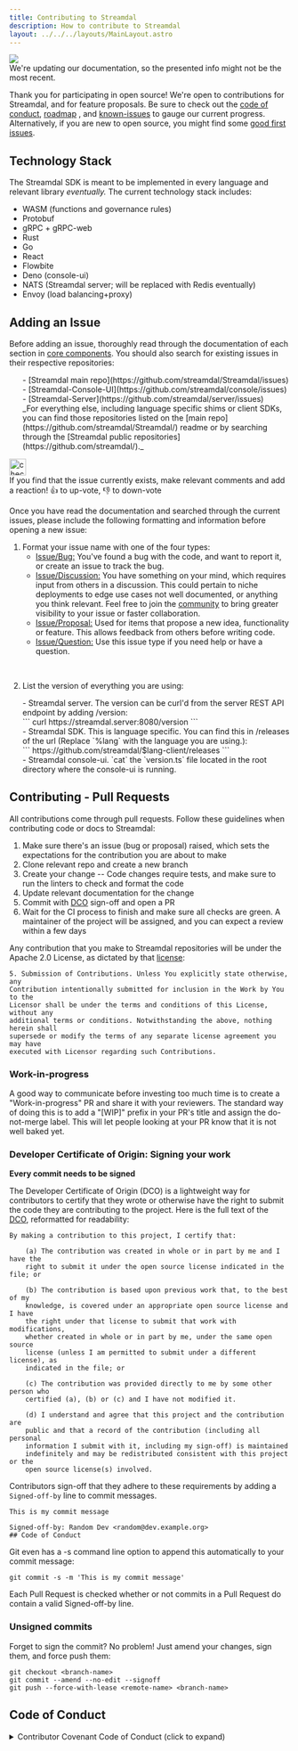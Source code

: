 ```yaml
---
title: Contributing to Streamdal
description: How to contribute to Streamdal
layout: ../../../layouts/MainLayout.astro
---
```



<div class="addl-wrapper">
<div class="addl">
<img src={information} class="uimage" />
<div class="addlcontent">
We're updating our documentation, so the presented info might not be the
most recent.
</div>
</div>
</div>

Thank you for participating in open source! We're open to contributions for 
Streamdal, and for feature proposals. Be sure to check out the
[code of conduct](#code-of-conduct),  [roadmap](/en/resources-support/roadmap/)
, and [known-issues](/en/resources-support/known-issues/) to gauge our current 
progress. Alternatively, if you are new to open source, you might find some 
[good first issues](https://github.com/streamdal/streamdal/issues?q=is%3Aopen+is%3Aissue+label%3A%22good+first+issue%22).

## Technology Stack
The Streamdal SDK is meant to be implemented in every language and relevant 
library _eventually._ The current technology stack includes:

- WASM (functions and governance rules)
- Protobuf
- gRPC + gRPC-web
- Rust
- Go
- React
- Flowbite
- Deno (console-ui)
- NATS (Streamdal server; will be replaced with Redis eventually)
- Envoy (load balancing+proxy)

## Adding an Issue

Before adding an issue, thoroughly read through the documentation 
of each section in [core components](/en/core-components/overview/). You should 
also search for existing issues in their respective repositories:
<ul>
- [Streamdal main repo](https://github.com/streamdal/Streamdal/issues)
- [Streamdal-Console-UI](https://github.com/streamdal/console/issues)
- [Streamdal-Server](https://github.com/streamdal/server/issues)
<br />
_For everything else, including language specific shims or client SDKs, 
you can find those repositories listed on the 
[main repo](https://github.com/streamdal/Streamdal/) readme or by searching 
through the [Streamdal public repositories](https://github.com/streamdal/)._
</ul>

<Notification type="checked">
  <img src={checked} alt="checked" width="30px" height="30px" />
  <div class="prose-md prose-p:my-2 prose-a:text-purple-dark prose-a:underline">
    If you find that the issue currently exists, make relevant comments and 
    add a reaction! 👍 to up-vote, 👎 to down-vote
  </div>
</Notification>

Once you have read the documentation and searched through the current issues, 
please include the following formatting and information before opening a new 
issue:

1. Format your issue name with one of the four types:
	- <u>Issue/Bug:</u> You've found a bug with the code, and want to report it, 
  or create an issue to track the bug.
	- <u>Issue/Discussion:</u> You have something on your mind, which requires 
  input from others in a discussion. This could pertain to niche deployments to 
  edge use cases not well documented, or anything you think relevant. Feel free 
  to join the [community](/en/resources-support/community/) to bring greater 
  visibility to your issue or faster collaboration.
	- <u>Issue/Proposal:</u> Used for items that propose a new idea, 
  functionality or feature. This allows feedback from others before writing 
  code.
	- <u>Issue/Question:</u> Use this issue type if you need help or have a 
  question.
  <br />

2. List the version of everything you are using:
<ul>
  - Streamdal server. The version can be curl'd from the server REST API 
  endpoint by adding /version:
  <br />
  ```
  curl https://streamdal.server:8080/version
  ```
  <br />
  - Streamdal SDK. This is language specific. You can find this in /releases of 
  the url (Replace `%lang` with the language you are using.):
  <br />
  ```
  https://github.com/streamdal/$lang-client/releases
  ```
  <br />
  - Streamdal console-ui. `cat` the `version.ts` file located in 
  the root directory where the console-ui is running.
</ul>

## Contributing - Pull Requests

All contributions come through pull requests. Follow these guidelines when 
contributing code or docs to Streamdal:

1. Make sure there's an issue (bug or proposal) raised, which sets the 
expectations for the contribution you are about to make
2. Clone relevant repo and create a new branch
3. Create your change
-- Code changes require tests, and make sure to run the linters to check and 
format the code
4. Update relevant documentation for the change
5. Commit with [DCO](#developer-certificate-of-origin-signing-your-work) 
sign-off and open a PR
6. Wait for the CI process to finish and make sure all checks are green. A 
maintainer of the project will be assigned, and you can expect a review within 
a few days

Any contribution that you make to Streamdal repositories will be under the Apache 
2.0 License, as dictated by that 
[license](https://www.apache.org/licenses/LICENSE-2.0.html):

```
5. Submission of Contributions. Unless You explicitly state otherwise, any 
Contribution intentionally submitted for inclusion in the Work by You to the 
Licensor shall be under the terms and conditions of this License, without any 
additional terms or conditions. Notwithstanding the above, nothing herein shall 
supersede or modify the terms of any separate license agreement you may have 
executed with Licensor regarding such Contributions.
```

### Work-in-progress

A good way to communicate before investing too much time is to create a 
"Work-in-progress" PR and share it with your reviewers. The standard way of 
doing this is to add a "[WIP]" prefix in your PR's title and assign the 
do-not-merge label. This will let people looking at your PR know that it is not 
well baked yet.

### Developer Certificate of Origin: Signing your work

**Every commit needs to be signed**

The Developer Certificate of Origin (DCO) is a lightweight way for contributors 
to certify that they wrote or otherwise have the right to submit the code they 
are contributing to the project. Here is the full text of the 
[DCO](https://developercertificate.org/), reformatted for readability:

```
By making a contribution to this project, I certify that:

    (a) The contribution was created in whole or in part by me and I have the 
    right to submit it under the open source license indicated in the file; or

    (b) The contribution is based upon previous work that, to the best of my 
    knowledge, is covered under an appropriate open source license and I have 
    the right under that license to submit that work with modifications, 
    whether created in whole or in part by me, under the same open source 
    license (unless I am permitted to submit under a different license), as 
    indicated in the file; or

    (c) The contribution was provided directly to me by some other person who 
    certified (a), (b) or (c) and I have not modified it.

    (d) I understand and agree that this project and the contribution are 
    public and that a record of the contribution (including all personal 
    information I submit with it, including my sign-off) is maintained 
    indefinitely and may be redistributed consistent with this project or the 
    open source license(s) involved.
```

Contributors sign-off that they adhere to these requirements by adding a 
`Signed-off-by` line to commit messages.

```
This is my commit message

Signed-off-by: Random Dev <random@dev.example.org>
## Code of Conduct
```

Git even has a -s command line option to append this automatically to your 
commit message:

```
git commit -s -m 'This is my commit message'
```

Each Pull Request is checked whether or not commits in a Pull Request do 
contain a valid Signed-off-by line.

### Unsigned commits

Forget to sign the commit? No problem! Just amend your changes, sign them, and 
force push them:

```
git checkout <branch-name>
git commit --amend --no-edit --signoff
git push --force-with-lease <remote-name> <branch-name>
```

## Code of Conduct
<details>
{/* Need to find a way to fix so we can remove 'click to expand' */}
<summary>Contributor Covenant Code of Conduct (click to expand)</summary>

#### Our Pledge

We as members, contributors, and leaders pledge to make participation in our
community a harassment-free experience for everyone, regardless of age, body
size, visible or invisible disability, ethnicity, sex characteristics, gender
identity and expression, level of experience, education, socio-economic status,
nationality, personal appearance, race, caste, color, religion, or sexual
identity and orientation.

We pledge to act and interact in ways that contribute to an open, welcoming,
diverse, inclusive, and healthy community.

---

#### Our Standards

Examples of behavior that contributes to a positive environment for our
community include:
<ul>
* Demonstrating empathy and kindness toward other people
* Being respectful of differing opinions, viewpoints, and experiences
* Giving and gracefully accepting constructive feedback
* Accepting responsibility and apologizing to those affected by our mistakes,
  and learning from the experience
* Focusing on what is best not just for us as individuals, but for the overall
  community
</ul>

Examples of unacceptable behavior include:
<ul>
* The use of sexualized language or imagery, and sexual attention or advances of
  any kind
* Trolling, insulting or derogatory comments, and personal or political attacks
* Public or private harassment
* Publishing others' private information, such as a physical or email address,
  without their explicit permission
* Other conduct which could reasonably be considered inappropriate in a
  professional setting
</ul>
#### Enforcement Responsibilities

Community leaders are responsible for clarifying and enforcing our standards of
acceptable behavior and will take appropriate and fair corrective action in
response to any behavior that they deem inappropriate, threatening, offensive,
or harmful.

Community leaders have the right and responsibility to remove, edit, or reject
comments, commits, code, wiki edits, issues, and other contributions that are
not aligned to this Code of Conduct, and will communicate reasons for moderation
decisions when appropriate.

#### Scope

This Code of Conduct applies within all community spaces, and also applies when
an individual is officially representing the community in public spaces.
Examples of representing our community include using an official email address,
posting via an official social media account, or acting as an appointed
representative at an online or offline event.

#### Enforcement

Instances of abusive, harassing, or otherwise unacceptable behavior may be
reported to the community leaders responsible for enforcement at
[Streamdal.com/contact](https://www.Streamdal.com/contact).
All complaints will be reviewed and investigated promptly and fairly.

All community leaders are obligated to respect the privacy and security of the
reporter of any incident.

#### Enforcement Guidelines

Community leaders will follow these Community Impact Guidelines in determining
the consequences for any action they deem in violation of this Code of Conduct:

<ol>
<li>Correction</li>
**Community Impact**: Use of inappropriate language or other behavior deemed
unprofessional or unwelcome in the community.

**Consequence**: A private, written warning from community leaders, providing
clarity around the nature of the violation and an explanation of why the
behavior was inappropriate. A public apology may be requested.
<br />
<li>Warning</li>

**Community Impact**: A violation through a single incident or series of
actions.

**Consequence**: A warning with consequences for continued behavior. No
interaction with the people involved, including unsolicited interaction with
those enforcing the Code of Conduct, for a specified period of time. This
includes avoiding interactions in community spaces as well as external channels
like social media. Violating these terms may lead to a temporary or permanent
ban.
<br />
<li>Temporary Ban</li>

**Community Impact**: A serious violation of community standards, including
sustained inappropriate behavior.

**Consequence**: A temporary ban from any sort of interaction or public
communication with the community for a specified period of time. No public or
private interaction with the people involved, including unsolicited interaction
with those enforcing the Code of Conduct, is allowed during this period.
Violating these terms may lead to a permanent ban.
<br />
<li>Permanent Ban</li>

**Community Impact**: Demonstrating a pattern of violation of community
standards, including sustained inappropriate behavior, harassment of an
individual, or aggression toward or disparagement of classes of individuals.

**Consequence**: A permanent ban from any sort of public interaction within the
community.
</ol>

#### Attribution

This Code of Conduct is adapted from the [Contributor Covenant][homepage],
version 2.1, available at
[https://www.contributor-covenant.org/version/2/1/code_of_conduct.html][v2.1].

Community Impact Guidelines were inspired by
[Mozilla's code of conduct enforcement ladder][Mozilla CoC].

For answers to common questions about this code of conduct, see the FAQ at
[https://www.contributor-covenant.org/faq][FAQ]. Translations are available at
[https://www.contributor-covenant.org/translations][translations].

[homepage]: https://www.contributor-covenant.org
[v2.1]: https://www.contributor-covenant.org/version/2/1/code_of_conduct.html
[Mozilla CoC]: https://github.com/mozilla/diversity
[FAQ]: https://www.contributor-covenant.org/faq
[translations]: https://www.contributor-covenant.org/translations

{/* Need to find a better way to do this - anchor links not working correctly. 
My idea was to have these details collapse/go back to the top. Also, details 
<summary> removes the visual indicator of collapsed/expanded state*/}
<p align="right">[Back to top](/en/resources-support/contributing/)</p>
</details>